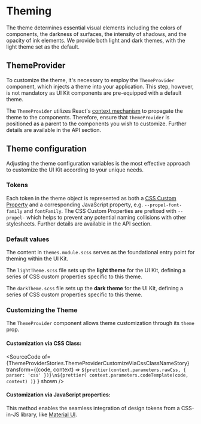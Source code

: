 
<Meta title="Customization/Theming" />

# Theming

The theme determines essential visual elements including the colors of components, the darkness of surfaces, the
intensity of shadows, and the opacity of ink elements. We provide both light and dark themes, with the light theme set
as the default.

## ThemeProvider

To customize the theme, it's necessary to employ the `ThemeProvider` component, which injects a theme into your
application. This step, however, is not mandatory as UI Kit components are pre-equipped with a default theme.

The `ThemeProvider` utilizes React's [context mechanism](https://react.dev/learn/passing-data-deeply-with-context) to
propagate the theme to the components. Therefore, ensure that `ThemeProvider` is positioned as a parent to the
components you wish to customize. Further details are available in
the&#160;<LinkTo kind="API/ThemeProvider" story="overview">API section</LinkTo>.

## Theme configuration

Adjusting the theme configuration variables is the most effective approach to customize the UI Kit according to your
unique needs.

### Tokens

Each token in the theme object is represented as both a
[CSS Custom Property](https://developer.mozilla.org/en-US/docs/Web/CSS/Using_CSS_custom_properties) and a corresponding
JavaScript property, e.g. `--propel-font-family` and `fontFamily`. The CSS Custom Properties are prefixed with
`--propel-` which helps to prevent any potential naming collisions with other stylesheets. Further details are available
in the <LinkTo kind="API/ThemeTokenProps" story="overview">API section</LinkTo>.

### Default values

The content in `themes.module.scss` serves as the foundational entry point for theming within the UI Kit.

<Source language="css" format="dedent" dark code={rawThemesScss} />

The `lightTheme.scss` file sets up the **light theme** for the UI Kit, defining a series of CSS custom properties
specific to this theme.

<Source language="css" format="dedent" dark code={rawLightThemeScss} />

The `darkTheme.scss` file sets up the **dark theme** for the UI Kit, defining a series of CSS custom properties specific
to this theme.

<Source language="css" format="dedent" dark code={rawDarkThemeScss} />

### Customizing the Theme

The `ThemeProvider` component allows theme customization through its `theme` prop.

#### Customization via CSS Class:

<SourceCode
  of={ThemeProviderStories.ThemeProviderCustomizeViaCssClassNameStory}
  transform={(code, context) =>
    `${prettier(context.parameters.rawCss, { parser: 'css' })}\n${prettier(
      context.parameters.codeTemplate(code, context)
    )}`
  }
  shown
/>

#### Customization via JavaScript properties:

<SourceCode of={ThemeProviderStories.ThemeProviderCustomizeViaJSPropsStory} shown />

This method enables the seamless integration of design tokens from a CSS-in-JS library, like
[Material UI](https://mui.com/material-ui/customization/theming/).
